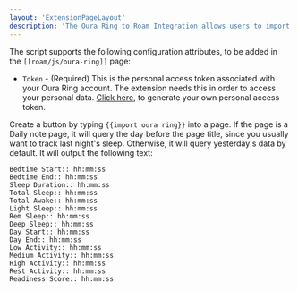 ```yaml
---
layout: 'ExtensionPageLayout'
description: 'The Oura Ring to Roam Integration allows users to import their daily summaries on a given day into their daily notes page.'
---
```


The script supports the following configuration attributes, to be added in the `[[roam/js/oura-ring]]` page:

- `Token` - (Required) This is the personal access token associated with your Oura Ring account. The extension needs this in order to access your personal data. [Click here](https://cloud.ouraring.com/personal-access-tokens), to generate your own personal access token.

Create a button by typing `{{import oura ring}}` into a page. If the page is a Daily note page, it will query the day before the page title, since you usually want to track last night's sleep. Otherwise, it will query yesterday's data by default. It will output the following text:

```
Bedtime Start:: hh:mm:ss
Bedtime End:: hh:mm:ss
Sleep Duration:: hh:mm:ss
Total Sleep:: hh:mm:ss
Total Awake:: hh:mm:ss
Light Sleep:: hh:mm:ss
Rem Sleep:: hh:mm:ss
Deep Sleep:: hh:mm:ss
Day Start:: hh:mm:ss
Day End:: hh:mm:ss
Low Activity:: hh:mm:ss
Medium Activity:: hh:mm:ss
High Activity:: hh:mm:ss
Rest Activity:: hh:mm:ss
Readiness Score:: hh:mm:ss
```
